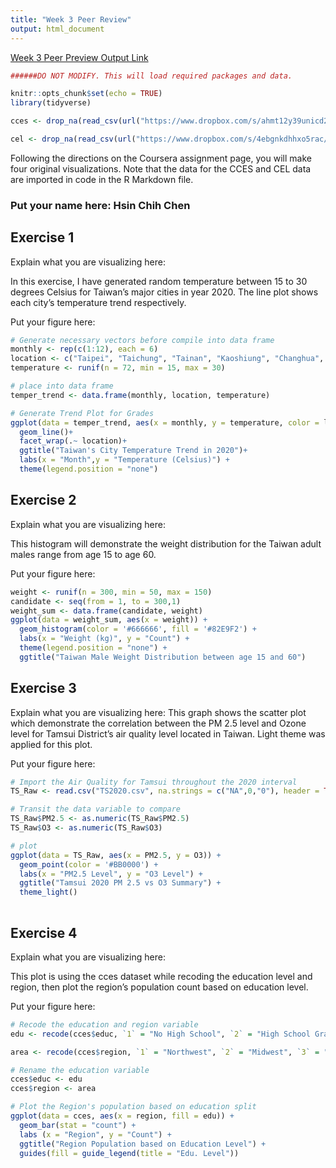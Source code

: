 ```yaml
---
title: "Week 3 Peer Review"
output: html_document
---
```


[Week 3 Peer Preview Output Link](https://rpubs.com/hsc251/JHU_DataVis_ggplot_3)

```r

######DO NOT MODIFY. This will load required packages and data.

knitr::opts_chunk$set(echo = TRUE)
library(tidyverse)

cces <- drop_na(read_csv(url("https://www.dropbox.com/s/ahmt12y39unicd2/cces_sample_coursera.csv?raw=1")))

cel <- drop_na(read_csv(url("https://www.dropbox.com/s/4ebgnkdhhxo5rac/cel_volden_wiseman%20_coursera.csv?raw=1")))


```

Following the directions on the Coursera assignment page, you will make four original visualizations. Note that the data for the CCES and CEL data are imported in code in the R Markdown file.

### Put your name here: Hsin Chih Chen

## Exercise 1

Explain what you are visualizing here:

In this exercise, I have generated random temperature between 15 to 30 degrees Celsius for Taiwan's major cities in year 2020. The line plot shows each city's temperature trend respectively.

Put your figure here:

```r
# Generate necessary vectors before compile into data frame
monthly <- rep(c(1:12), each = 6)
location <- c("Taipei", "Taichung", "Tainan", "Kaoshiung", "Changhua", "Miaoli")
temperature <- runif(n = 72, min = 15, max = 30)

# place into data frame
temper_trend <- data.frame(monthly, location, temperature)

# Generate Trend Plot for Grades
ggplot(data = temper_trend, aes(x = monthly, y = temperature, color = location)) + 
  geom_line()+
  facet_wrap(.~ location)+
  ggtitle("Taiwan's City Temperature Trend in 2020")+
  labs(x = "Month",y = "Temperature (Celsius)") + 
  theme(legend.position = "none")
```

## Exercise 2

Explain what you are visualizing here:

This histogram will demonstrate the weight distribution for the Taiwan adult males range from age 15 to age 60. 

Put your figure here:

```r
weight <- runif(n = 300, min = 50, max = 150)
candidate <- seq(from = 1, to = 300,1)
weight_sum <- data.frame(candidate, weight)
ggplot(data = weight_sum, aes(x = weight)) +
  geom_histogram(color = '#666666', fill = '#82E9F2') + 
  labs(x = "Weight (kg)", y = "Count") + 
  theme(legend.position = "none") +
  ggtitle("Taiwan Male Weight Distribution between age 15 and 60")

```

## Exercise 3

Explain what you are visualizing here:
This graph shows the scatter plot which demonstrate the correlation between the PM 2.5 level and Ozone level for Tamsui District's air quality level located in Taiwan. Light theme was applied for this plot.

Put your figure here:

```r
# Import the Air Quality for Tamsui throughout the 2020 interval
TS_Raw <- read.csv("TS2020.csv", na.strings = c("NA",0,"0"), header = TRUE)

# Transit the data variable to compare
TS_Raw$PM2.5 <- as.numeric(TS_Raw$PM2.5)
TS_Raw$O3 <- as.numeric(TS_Raw$O3)

# plot
ggplot(data = TS_Raw, aes(x = PM2.5, y = O3)) +
  geom_point(color = '#BB0000') + 
  labs(x = "PM2.5 Level", y = "O3 Level") + 
  ggtitle("Tamsui 2020 PM 2.5 vs O3 Summary") +
  theme_light()
  
```

## Exercise 4

Explain what you are visualizing here:

This plot is using the cces dataset while recoding the education level and region, then plot the region's population count based on education level.

Put your figure here:

```r
# Recode the education and region variable
edu <- recode(cces$educ, `1` = "No High School", `2` = "High School Grad", `3` = "Some College", `4` = "2-Years", `5` = "4-Years", `6` = "Post-Grad")

area <- recode(cces$region, `1` = "Northwest", `2` = "Midwest", `3` = "South", `4` = "West")

# Rename the education variable
cces$educ <- edu
cces$region <- area

# Plot the Region's population based on education split
ggplot(data = cces, aes(x = region, fill = edu)) +
  geom_bar(stat = "count") +
  labs (x = "Region", y = "Count") +
  ggtitle("Region Population based on Education Level") +
  guides(fill = guide_legend(title = "Edu. Level"))
```
